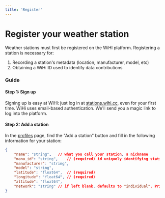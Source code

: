 ```yaml
---
title: 'Register'
---
```


# Register your weather station

Weather stations must first be registered on the WiHI platform. Registering a station is necessary for:

1. Recording a station's metadata (location, manufacturer, model, etc) 
1. Obtaining a WiHi ID used to identify data contributions

### Guide
#### Step 1: Sign up

Signing up is easy at WiHi: just log in at [stations.wihi.cc](https://stations.wihi.cc), even for your first time. WiHi uses email-based authentication. We'll send you a magic link to log into the platform. 

#### Step 2: Add a station 

In the [profiles](https://stations.wihi.cc/profile) page, find the "Add a station" button and fill in the following information for your station:
```json
{
	"name": "string",	// what you call your station, a nickname
	"manu_id": "string",	// (required) id uniquely identifying station within originating network (manufacturer, public station network, etc)
	"manufacturer": "string",
	"model": "string",
	"latitude": "float64",	// (required)
	"longitude": "float64",	// (required)
	"altitude": "float64",
	"network": "string" // if left blank, defaults to "individual". Private companies should set this to their company
}
```
